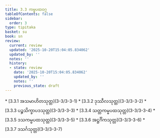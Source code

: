 ```yaml
---
title: 3.3 ကမ္မပထဝဂ္ဂ
tableOfContents: false
sidebar:
  order: 3
type: tipitaka
basket: su
book: sn
review:
  current: review
  updated: '2025-10-20T15:04:05.834062'
  updated_by: ''
  notes: ''
  history:
  - state: review
    date: '2025-10-20T15:04:05.834062'
    updated_by: ''
    notes: ''
    previous_state: draft
---
```



<DynamicBreadcrumb />


<ReviewStatus review={frontmatter.review} showDetails={true} />

<HypothesisAnnotation frontmatter={frontmatter} />



<TableOfContents book="sn" section="3.3">
* [3.3.1 အသမာဟိတသုတ္တ](3-3/3-3-1)
* [3.3.2 ဒုဿီလသုတ္တ](3-3/3-3-2)
* [3.3.3 ပဉ္စသိက္ခာပဒသုတ္တ](3-3/3-3-3)
* [3.3.4 သတ္တကမ္မပထသုတ္တ](3-3/3-3-4)
* [3.3.5 ဒသကမ္မပထသုတ္တ](3-3/3-3-5)
* [3.3.6 အဋ္ဌင်္ဂိကသုတ္တ](3-3/3-3-6)
* [3.3.7 ဒသင်္ဂသုတ္တ](3-3/3-3-7)
</TableOfContents>